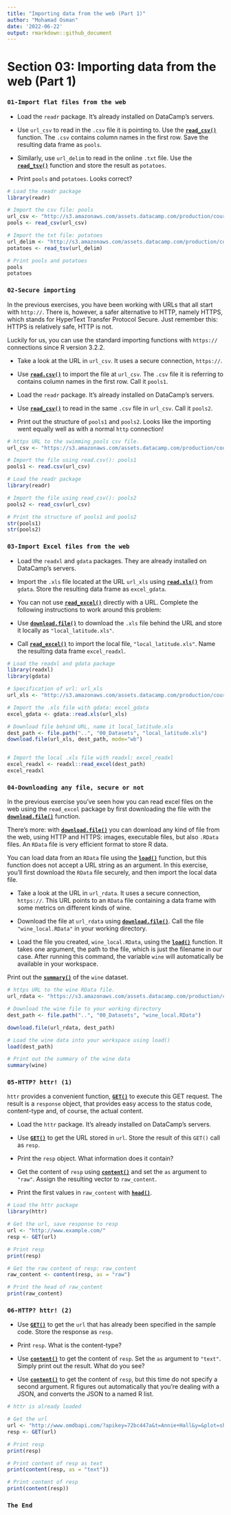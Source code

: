 ```yaml
---
title: "Importing data from the web (Part 1)"
author: "Mohamad Osman"
date: '2022-06-22'
output: rmarkdown::github_document
---
```


# Section 03: **Importing data from the web (Part 1)**

### **`01-Import flat files from the web`**

-   Load the `readr` package. It's already installed on DataCamp's servers.

-   Use `url_csv` to read in the `.csv` file it is pointing to. Use the [**`read_csv()`**](https://cran.r-project.org/web/packages/readr/readr.pdf) function. The `.csv` contains column names in the first row. Save the resulting data frame as `pools`.

-   Similarly, use `url_delim` to read in the online `.txt` file. Use the [**`read_tsv()`**](https://cran.r-project.org/web/packages/readr/readr.pdf) function and store the result as `potatoes`.

-   Print `pools` and `potatoes`. Looks correct?

```r
# Load the readr package
library(readr)

# Import the csv file: pools
url_csv <- "http://s3.amazonaws.com/assets.datacamp.com/production/course_1478/datasets/swimming_pools.csv"
pools <- read_csv(url_csv) 

# Import the txt file: potatoes
url_delim <- "http://s3.amazonaws.com/assets.datacamp.com/production/course_1478/datasets/potatoes.txt"
potatoes <- read_tsv(url_delim)

# Print pools and potatoes
pools
potatoes
```

### **`02-Secure importing`**

In the previous exercises, you have been working with URLs that all start with `http://`. There is, however, a safer alternative to HTTP, namely HTTPS, which stands for HyperText Transfer Protocol Secure. Just remember this: HTTPS is relatively safe, HTTP is not.

Luckily for us, you can use the standard importing functions with `https://` connections since R version 3.2.2.

-   Take a look at the URL in `url_csv`. It uses a secure connection, `https://`.

-   Use [**`read.csv()`**](https://www.rdocumentation.org/packages/utils/functions/read.table) to import the file at `url_csv`. The `.csv` file it is referring to contains column names in the first row. Call it `pools1`.

-   Load the `readr` package. It's already installed on DataCamp's servers.

-   Use [**`read_csv()`**](https://cran.r-project.org/web/packages/readr/readr.pdf) to read in the same `.csv` file in `url_csv`. Call it `pools2`.

-   Print out the structure of `pools1` and `pools2`. Looks like the importing went equally well as with a normal `http` connection!

```r
# https URL to the swimming_pools csv file.
url_csv <- "https://s3.amazonaws.com/assets.datacamp.com/production/course_1478/datasets/swimming_pools.csv"

# Import the file using read.csv(): pools1
pools1 <- read.csv(url_csv)

# Load the readr package
library(readr)

# Import the file using read_csv(): pools2
pools2 <- read_csv(url_csv)

# Print the structure of pools1 and pools2
str(pools1)
str(pools2)
```

### **`03-Import Excel files from the web`**

-   Load the `readxl` and `gdata` packages. They are already installed on DataCamp's servers.

-   Import the `.xls` file located at the URL `url_xls` using [**`read.xls()`**](https://www.rdocumentation.org/packages/gdata/functions/read.xls) from `gdata`. Store the resulting data frame as `excel_gdata`.

-   You can not use [**`read_excel()`**](https://cran.r-project.org/web/packages/readxl/readxl.pdf) directly with a URL. Complete the following instructions to work around this problem:

-   Use [**`download.file()`**](https://www.rdocumentation.org/packages/utils/functions/download.file) to download the `.xls` file behind the URL and store it locally as `"local_latitude.xls"`.

-   Call [**`read_excel()`**](https://cran.r-project.org/web/packages/readxl/readxl.pdf) to import the local file, `"local_latitude.xls"`. Name the resulting data frame `excel_readxl`.

```r
# Load the readxl and gdata package
library(readxl)
library(gdata)

# Specification of url: url_xls
url_xls <- "http://s3.amazonaws.com/assets.datacamp.com/production/course_1478/datasets/latitude.xls"

# Import the .xls file with gdata: excel_gdata
excel_gdata <- gdata::read.xls(url_xls)

# Download file behind URL, name it local_latitude.xls
dest_path <- file.path("..", "00_Datasets", "local_latitude.xls")
download.file(url_xls, dest_path, mode="wb")


# Import the local .xls file with readxl: excel_readxl
excel_readxl <- readxl::read_excel(dest_path)
excel_readxl
```

### **`04-Downloading any file, secure or not`**

In the previous exercise you've seen how you can read excel files on the web using the `read_excel` package by first downloading the file with the [**`download.file()`**](https://www.rdocumentation.org/packages/utils/functions/download.file) function.

There's more: with [**`download.file()`**](https://www.rdocumentation.org/packages/utils/functions/download.file) you can download any kind of file from the web, using HTTP and HTTPS: images, executable files, but also `.RData` files. An `RData` file is very efficient format to store R data.

You can load data from an `RData` file using the [**`load()`**](https://www.rdocumentation.org/packages/base/functions/load) function, but this function does not accept a URL string as an argument. In this exercise, you'll first download the `RData` file securely, and then import the local data file.

-   Take a look at the URL in `url_rdata`. It uses a secure connection, `https://`. This URL points to an `RData` file containing a data frame with some metrics on different kinds of wine.

-   Download the file at `url_rdata` using [**`download.file()`**](https://www.rdocumentation.org/packages/utils/functions/download.file). Call the file `"wine_local.RData"` in your working directory.

-   Load the file you created, `wine_local.RData`, using the [**`load()`**](https://www.rdocumentation.org/packages/base/functions/load) function. It takes one argument, the path to the file, which is just the filename in our case. After running this command, the variable `wine` will automatically be available in your workspace.

Print out the [**`summary()`**](https://www.rdocumentation.org/packages/base/functions/summary) of the `wine` dataset.

```r
# https URL to the wine RData file.
url_rdata <- "https://s3.amazonaws.com/assets.datacamp.com/production/course_1478/datasets/wine.RData"

# Download the wine file to your working directory
dest_path <- file.path("..", "00_Datasets", "wine_local.RData")

download.file(url_rdata, dest_path)

# Load the wine data into your workspace using load()
load(dest_path)

# Print out the summary of the wine data
summary(wine)
```

### **`05-HTTP? httr! (1)`**

`httr` provides a convenient function, [**`GET()`**](https://www.rdocumentation.org/packages/httr/functions/GET) to execute this GET request. The result is a `response` object, that provides easy access to the status code, content-type and, of course, the actual content.

-   Load the `httr` package. It's already installed on DataCamp's servers.

-   Use [**`GET()`**](https://www.rdocumentation.org/packages/httr/functions/GET) to get the URL stored in `url`. Store the result of this `GET()` call as `resp`.

-   Print the `resp` object. What information does it contain?

-   Get the content of `resp` using [**`content()`**](https://www.rdocumentation.org/packages/httr/functions/content) and set the `as` argument to `"raw"`. Assign the resulting vector to `raw_content`.

-   Print the first values in `raw_content` with [**`head()`**](https://www.rdocumentation.org/packages/utils/functions/head).

```r
# Load the httr package
library(httr)

# Get the url, save response to resp
url <- "http://www.example.com/"
resp <- GET(url)

# Print resp
print(resp)

# Get the raw content of resp: raw_content
raw_content <- content(resp, as = "raw")

# Print the head of raw_content
print(raw_content)
```

### **`06-HTTP? httr! (2)`**

-   Use [**`GET()`**](https://www.rdocumentation.org/packages/httr/functions/GET) to get the `url` that has already been specified in the sample code. Store the response as `resp`.

-   Print `resp`. What is the content-type?

-   Use [**`content()`**](https://www.rdocumentation.org/packages/httr/functions/content) to get the content of `resp`. Set the `as` argument to `"text"`. Simply print out the result. What do you see?

-   Use [**`content()`**](https://www.rdocumentation.org/packages/httr/functions/content) to get the content of `resp`, but this time do not specify a second argument. R figures out automatically that you're dealing with a JSON, and converts the JSON to a named R list.

```r
# httr is already loaded

# Get the url
url <- "http://www.omdbapi.com/?apikey=72bc447a&t=Annie+Hall&y=&plot=short&r=json"
resp <- GET(url)

# Print resp
print(resp)

# Print content of resp as text
print(content(resp, as = "text"))

# Print content of resp
print(content(resp))

```

### `The End`
